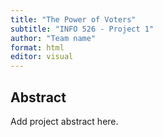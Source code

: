 ```yaml
---
title: "The Power of Voters"
subtitle: "INFO 526 - Project 1"
author: "Team name"
format: html
editor: visual
---
```


## Abstract

Add project abstract here.
